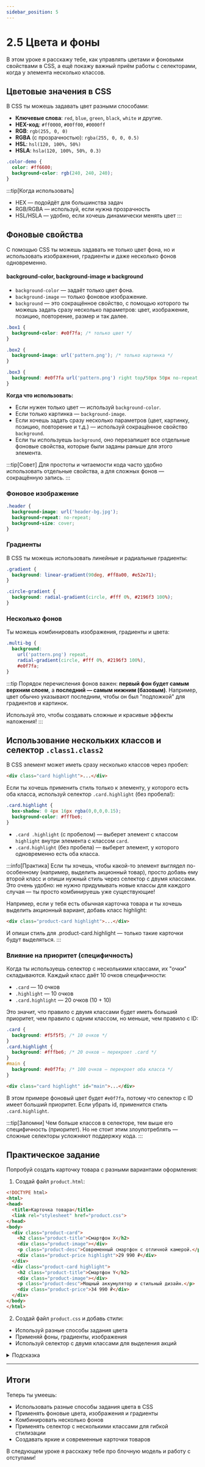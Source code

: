 ```yaml
---
sidebar_position: 5
---
```


# 2.5 Цвета и фоны

В этом уроке я расскажу тебе, как управлять цветами и фоновыми свойствами в CSS, а ещё покажу важный приём работы с селекторами, когда у элемента несколько классов.

## Цветовые значения в CSS

В CSS ты можешь задавать цвет разными способами:

- **Ключевые слова**: `red`, `blue`, `green`, `black`, `white` и другие.
- **HEX-код**: `#ff0000`, `#00ff00`, `#0000ff`
- **RGB**: `rgb(255, 0, 0)`
- **RGBA** (с прозрачностью): `rgba(255, 0, 0, 0.5)`
- **HSL**: `hsl(120, 100%, 50%)`
- **HSLA**: `hsla(120, 100%, 50%, 0.3)`

```css
.color-demo {
  color: #ff6600;
  background-color: rgb(240, 240, 240);
}
```

:::tip[Когда использовать]
- HEX — подойдёт для большинства задач
- RGB/RGBA — используй, если нужна прозрачность
- HSL/HSLA — удобно, если хочешь динамически менять цвет
:::

## Фоновые свойства

С помощью CSS ты можешь задавать не только цвет фона, но и использовать изображения, градиенты и даже несколько фонов одновременно.

#### background-color, background-image и background

- `background-color` — задаёт только цвет фона.
- `background-image` — только фоновое изображение.
- `background` — это сокращённое свойство, с помощью которого ты можешь задать сразу несколько параметров: цвет, изображение, позицию, повторение, размер и так далее.

```css
.box1 {
  background-color: #e0f7fa; /* только цвет */
}

.box2 {
  background-image: url('pattern.png'); /* только картинка */
}

.box3 {
  background: #e0f7fa url('pattern.png') right top/50px 50px no-repeat; /* всё вместе */
}
```

**Когда что использовать:**
- Если нужен только цвет — используй `background-color`.
- Если только картинка — `background-image`.
- Если хочешь задать сразу несколько параметров (цвет, картинку, позицию, повторение и т.д.) — используй сокращённое свойство `background`.
- Если ты используешь `background`, оно перезапишет все отдельные фоновые свойства, которые были заданы раньше для этого элемента.

:::tip[Совет]
Для простоты и читаемости кода часто удобно использовать отдельные свойства, а для сложных фонов — сокращённую запись.
:::

### Фоновое изображение

```css
.header {
  background-image: url('header-bg.jpg');
  background-repeat: no-repeat;
  background-size: cover;
}
```

### Градиенты

В CSS ты можешь использовать линейные и радиальные градиенты:

```css
.gradient {
  background: linear-gradient(90deg, #ff8a00, #e52e71);
}

.circle-gradient {
  background: radial-gradient(circle, #fff 0%, #2196f3 100%);
}
```

### Несколько фонов

Ты можешь комбинировать изображения, градиенты и цвета:

```css
.multi-bg {
  background:
    url('pattern.png') repeat,
    radial-gradient(circle, #fff 0%, #2196f3 100%),
    #e0f7fa;
}
```

:::tip
Порядок перечисления фонов важен: __первый фон будет самым верхним слоем__, а __последний — самым нижним (базовым)__. Например, цвет обычно указывают последним, чтобы он был "подложкой" для градиентов и картинок.

Используй это, чтобы создавать сложные и красивые эффекты наложения!
:::

## Использование нескольких классов и селектор `.class1.class2`

В CSS элемент может иметь сразу несколько классов через пробел:

```html
<div class="card highlight">...</div>
```

Если ты хочешь применить стиль только к элементу, у которого есть оба класса, используй селектор `.card.highlight` (без пробела!):

```css
.card.highlight {
  box-shadow: 0 4px 16px rgba(0,0,0,0.15);
  background-color: #fffbe6;
}
```

- `.card .highlight` (с пробелом) — выберет элемент с классом `highlight` внутри элемента с классом `card`.
- `.card.highlight` (без пробела) — выберет элемент, у которого одновременно есть оба класса.

:::info[Практика]
Если ты хочешь, чтобы какой-то элемент выглядел по-особенному (например, выделить акционный товар), просто добавь ему второй класс и опиши нужный стиль через селектор с двумя классами. Это очень удобно: не нужно придумывать новые классы для каждого случая — ты просто комбинируешь уже существующие!

Например, если у тебя есть обычная карточка товара и ты хочешь выделить акционный вариант, добавь класс highlight:

```html
<div class="product-card highlight">...</div>
```

И опиши стиль для .product-card.highlight — только такие карточки будут выделяться.
:::

### Влияние на приоритет (специфичность)

Когда ты используешь селектор с несколькими классами, их "очки" складываются. Каждый класс даёт 10 очков специфичности:

- `.card` — 10 очков
- `.highlight` — 10 очков
- `.card.highlight` — 20 очков (10 + 10)

Это значит, что правило с двумя классами будет иметь больший приоритет, чем правило с одним классом, но меньше, чем правило с ID:

```css
.card {
  background: #f5f5f5; /* 10 очков */
}
.card.highlight {
  background: #fffbe6; /* 20 очков — перекроет .card */
}
#main {
  background: #e0f7fa; /* 100 очков — перекроет оба класса */
}
```

```html
<div class="card highlight" id="main">...</div>
```

В этом примере фоновый цвет будет `#e0f7fa`, потому что селектор с ID имеет больший приоритет. Если убрать id, применится стиль `.card.highlight`.

:::tip[Запомни]
Чем больше классов в селекторе, тем выше его специфичность (приоритет). Но не стоит этим злоупотреблять — сложные селекторы усложняют поддержку кода.
:::

## Практическое задание

Попробуй создать карточку товара с разными вариантами оформления:

1. Создай файл `product.html`:

```html
<!DOCTYPE html>
<html>
<head>
  <title>Карточка товара</title>
  <link rel="stylesheet" href="product.css">
</head>
<body>
  <div class="product-card">
    <h2 class="product-title">Смартфон X</h2>
    <div class="product-image"></div>
    <p class="product-desc">Современный смартфон с отличной камерой.</p>
    <div class="product-price highlight">29 990 ₽</div>
  </div>
  <div class="product-card highlight">
    <h2 class="product-title">Смартфон Y</h2>
    <div class="product-image"></div>
    <p class="product-desc">Мощный аккумулятор и стильный дизайн.</p>
    <div class="product-price">34 990 ₽</div>
  </div>
</body>
</html>
```

2. Создай файл `product.css` и добавь стили:
- Используй разные способы задания цвета
- Применяй фоны, градиенты, изображения
- Используй селектор с двумя классами для выделения акций

<details>
  <summary>Подсказка</summary>

  ```css
  .product-card {
    width: 300px;
    margin: 20px;
    padding: 20px;
    border-radius: 12px;
    background: #f5f5f5;
    box-shadow: 0 2px 8px rgba(0,0,0,0.07);
  }

  .product-card.highlight {
    background: linear-gradient(120deg, #fffbe6 0%, #ffe0e0 100%);
    border: 2px solid #ff8a00;
  }

  .product-title {
    color: #2196f3;
  }

  .product-image {
    height: 150px;
    background: url('phone.png') center/cover no-repeat, #e0f7fa;
    border-radius: 8px;
    margin-bottom: 12px;
  }

  .product-price {
    color: #388e3c;
    font-size: 1.3em;
    font-weight: bold;
    background: rgba(56, 142, 60, 0.07);
    padding: 8px 0;
    border-radius: 6px;
    text-align: center;
  }

  .product-price.highlight {
    background: linear-gradient(90deg, #ffecb3 0%, #ffe0b2 100%);
    color: #ff6f00;
    box-shadow: 0 2px 8px rgba(255, 193, 7, 0.15);
  }
  ```
</details>

---

## Итоги

Теперь ты умеешь:
- Использовать разные способы задания цвета в CSS
- Применять фоновые цвета, изображения и градиенты
- Комбинировать несколько фонов
- Применять селектор с несколькими классами для гибкой стилизации
- Создавать яркие и современные карточки товаров

В следующем уроке я расскажу тебе про блочную модель и работу с отступами! 